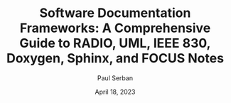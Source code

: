 ---
title: "Software Documentation Frameworks: A Comprehensive Guide to RADIO, UML, IEEE 830, Doxygen, Sphinx, and FOCUS Notes"
subheading: "A Comprehensive Guide to Building Robust and Scalable Software Systems"
excerpt: "Software documentation is a crucial aspect of any software development project. Proper documentation helps developers and users understand the application's functionality, architecture, and design. This blog post explores six popular software documentation frameworks: RADIO, UML, IEEE 830, Doxygen, Sphinx, and FOCUS Notes. Each framework has its unique features and advantages, catering to different aspects of software documentation. Let's dive in!"
status: "published"
author: "Paul Serban"
date: "April 18, 2023"
tags:
    - "System Design"
---